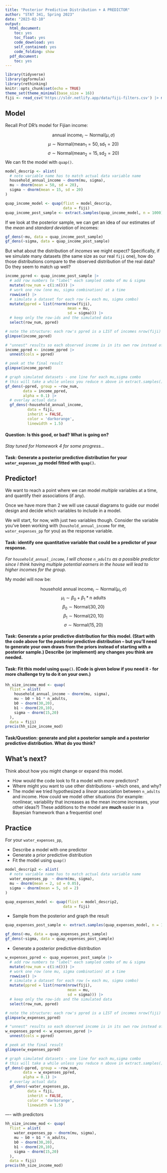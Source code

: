 ```yaml
---
title: "Posterior Predictive Distribution + A PREDICTOR"
author: "STAT 341, Spring 2023"
date: "2023-02-10"
output:
  html_document:
    toc: yes
    toc_float: yes
    code_download: yes
    self_contained: yes
    code_folding: show
  pdf_document:
    toc: yes
---
```


```r
library(tidyverse)
library(ggformula)
library(rethinking)
knitr::opts_chunk$set(echo = TRUE)
theme_set(theme_minimal(base_size = 16))
fiji <- read_csv('https://sldr.netlify.app/data/fiji-filters.csv') |> mutate(household_annual_income = household_annual_income / 1000)
```

## Model

Recall Prof DR's model for Fijian income:

$$\text{annual income}_i \sim \text{Normal}(\mu, \sigma)$$
$$\mu \sim \text{Normal}(\text{mean}_1 = 50, \text{sd}_1 = 20)$$
$$\sigma \sim \text{Normal}(\text{mean}_2 = 15, \text{sd}_2 = 20)$$
We can fit the model with `quap()`.

```r
model_descrip <- alist(
  # note variable name has to match actual data variable name
  household_annual_income ~ dnorm(mu, sigma),
  mu ~ dnorm(mean = 50, sd = 20),
  sigma ~ dnorm(mean = 15, sd = 20)
)

quap_income_model <- quap(flist = model_descrip,
                          data = fiji)
quap_income_post_sample <- extract.samples(quap_income_model, n = 1000)
```

If we look at the posterior sample, we can get an idea of our estimates of the *mean* and *standard deviation* of incomes:

```r
gf_dens(~mu, data = quap_income_post_sample)
gf_dens(~sigma, data = quap_income_post_sample)
```

But what about the distribution of *incomes* we might expect? Specifically, if we simulate many datasets (the same size as our real `fiji` one), how do those distributions compare to the observed distribution of the real data? Do they seem to match up well?

```r
income_ppred <- quap_income_post_sample |>
  # add row numbers to "label" each sampled combo of mu & sigma
  mutate(row_num = c(1:n())) |>
  # work one row (one mu, sigma combination) at a time
  rowwise() |>
  # simulate a dataset for each row (= each mu, sigma combo)  
  mutate(ppred = list(rnorm(nrow(fiji), 
                            mean = mu,
                            sd = sigma))) |>
  # keep only the row-ids and the simulated data
  select(row_num, ppred) 

# note the structure: each row's ppred is a LIST of incomes nrow(fiji) long
glimpse(income_ppred)
```

```r
# "unnest" results so each observed income is in its own row instead of a list. Now there are nrow(fiji) rows for each mu, sigma combo
income_ppred <- income_ppred |>
  unnest(cols = ppred)

# peek at the final result
glimpse(income_ppred)
```

```r
# graph simulated datasets - one line for each mu,sigma combo
# this will take a while unless you reduce n above in extract.samples()!
gf_dens(~ppred, group = ~row_num, 
        data = income_ppred,
        alpha = 0.1) |>
  # overlay actual data
  gf_dens(~household_annual_income,
          data = fiji,
          inherit = FALSE,
          color = 'darkorange',
          linewidth = 1.5)
```

#### Question: Is this good, or bad? What is going on?
*Stay tuned for Homework 4 for some progress...*


#### Task: Generate  a posterior predictive distribution for your `water_expenses_pp` model fitted with `quap()`.

## Predictor!
We want to reach a point where we can model *multiple* variables at a time, and quantify their associations (if any).

Once we have more than 2 we will use causal diagrams to guide our model design and decide which variables to include in a model.

We will start, for now, with just two variables though.  Consider the variable you've been working with (`houshold_annual_income` for me, `water_expenses_pp` for you) as the response variable.

#### Task: identify one quantitative variable that could be a predictor of your response.

*For `household_annual_income`, I will choose `n_adults` as a possible predictor since I think having multiple potential earners in the house will lead to higher incomes for the group.*

My model will now be:

$$\text{household annual income}_i \sim \text{Normal}(\mu_i, \sigma)$$
$$\mu_i \sim \beta_0 + \beta_1 * \text{n adults}$$
$$\beta_0 \sim \text{Normal}(30,20)$$
$$\beta_1 \sim \text{Normal}(20, 10)$$
$$\sigma \sim \text{Normal}(15,20)$$


#### Task: Generate  a  prior predictive distribution for this model. (Start with the code above for the *posterior* predictive distribution -- but you'll need to  generate  your own draws from the priors instead of starting with a posterior sample.) Describe (or implement) any changes you think are needed.

#### Task: Fit this model using `quap()`. (Code is given below if you need it - for more challenge try to do it on your own.)

```r
hh_size_income_mod <- quap(
  flist = alist(
    household_annual_income ~ dnorm(mu, sigma),
    mu ~ b0 + b1 * n_adults,
    b0 ~ dnorm(30,20),
    b1 ~ dnorm(20,10),
    sigma ~ dnorm(15,20)
  ),
  data = fiji)
precis(hh_size_income_mod)
```

#### Task/Question: generate and plot a posterior sample and  a  posterior predictive distribution. What do you think?

## What's next?

Think about how you might change  or expand this model.

- How would the code look to fit a model with *more* predictors?
- Where might  you want to use other distributions - which ones, and why?
- The model we tried hypothesized a *linear* association between `n_adults` and income. How could we model other situations (for example: nonlinear, variability that increases as the mean income increases, your other ideas?) These additions to the model are **much** easier in a Bayesian framework than a frequentist one!

## Practice
For your `water_expenses_pp`,

- Describe a  model with one predictor
- Generate a prior predictive distribution
- Fit  the model using `quap()`

```r
model_descrip2 <- alist(
  # note variable name has to match actual data variable name
  water_expenses_pp  ~ dnorm(mu, sigma),
  mu ~ dnorm(mean = 2, sd = 0.05),
  sigma ~ dnorm(mean = 5, sd = 2)
)

quap_expenses_model <- quap(flist = model_descrip2,
                          data = fiji)

```



- Sample from the posterior and graph the result

```r
quap_expenses_post_sample <- extract.samples(quap_expenses_model, n = 1000)
```

```r
gf_dens(~mu, data = quap_expenses_post_sample)
gf_dens(~sigma, data = quap_expenses_post_sample)
```

- Generate  a  posterior predictive distribution

```r
w_expenses_ppred <- quap_expenses_post_sample |>
  # add row numbers to "label" each sampled combo of mu & sigma
  mutate(row_num = c(1:n())) |>
  # work one row (one mu, sigma combination) at a time
  rowwise() |>
  # simulate a dataset for each row (= each mu, sigma combo)  
  mutate(ppred = list(rnorm(nrow(fiji), 
                            mean = mu,
                            sd = sigma))) |>
  # keep only the row-ids and the simulated data
  select(row_num, ppred) 

# note the structure: each row's ppred is a LIST of incomes nrow(fiji) long
glimpse(w_expenses_ppred)
```

```r
# "unnest" results so each observed income is in its own row instead of a list. Now there are nrow(fiji) rows for each mu, sigma combo
w_expenses_ppred <- w_expenses_ppred |>
  unnest(cols = ppred)

# peek at the final result
glimpse(w_expenses_ppred)
```

```r
# graph simulated datasets - one line for each mu,sigma combo
# this will take a while unless you reduce n above in extract.samples()!
gf_dens(~ppred, group = ~row_num, 
        data = w_expenses_ppred,
        alpha = 0.1) |>
  # overlay actual data
  gf_dens(~water_expenses_pp,
          data = fiji,
          inherit = FALSE,
          color = 'darkorange',
          linewidth = 1.5)
```

---- with predictors
```r
hh_size_income_mod <- quap(
  flist = alist(
    water_expenses_pp ~ dnorm(mu, sigma),
    mu ~ b0 + b1 * n_adults,
    b0 ~ dnorm(30,20),
    b1 ~ dnorm(20,10),
    sigma ~ dnorm(15,20)
  ),
  data = fiji)
precis(hh_size_income_mod)
```






